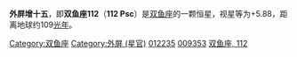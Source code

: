 {{Starbox begin
| name = 112 Psc
}}
{{Starbox observe
| epoch = [[J2000.0|J2000.0]]
| constell = [[双鱼座|双鱼座]]
| 星官 = [[:Category:外屏_(星官)|外屏]] （[[奎宿|奎宿]]）
| ra = {{RA| 2| 0| 9.16}}
| dec = {{DEC| +3| 5| 49.23}}
| appmag_v =  5.88
}}
{{Starbox character
| class =  G2IV
| b-v =  +0.62
| u-b =  +0.19
| variable = [[变星|变星]]
}}
{{Starbox astrometry
| radial_v =  -17.4
| prop_mo_ra = 229.73
| prop_mo_dec = -257.63
| parallax = 29.85
| p_error = 0.46
| absmag_v = 3.25
}}
{{Starbox catalog
| names = [[SAO星表|SAO]] 110266，[[HD星表|HD]] 12235，[[HR星表|HR]] 582，[[依巴谷星表|HIP]] 9353
}}
{{Starbox reference |Simbad= 112+Psc}}
{{Starbox end}}

'''外屏增十五'''，即'''双鱼座112'''（'''112 Psc'''）是[[双鱼座|双鱼座]]的一颗恒星，视星等为+5.88，距离地球约109[[光年|光年]]。

{{stars of Pisces}}
{{星官|外屏|7|15}}
[[Category:双鱼座|Category:双鱼座]]
[[Category:外屏_(星官)|Category:外屏 (星官)]]
[[Category:HD和HDE天體|012235]]
[[Category:HIP天體|009353]]
[[Category:佛氏天體|双鱼座, 112]]
